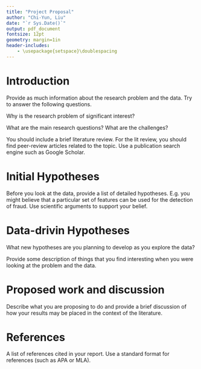 ```yaml
---
title: "Project Proposal"
author: "Chi-Yun, Liu"
date: "`r Sys.Date()`"
output: pdf_document
fontsize: 12pt
geometry: margin=1in
header-includes:
    - \usepackage{setspace}\doublespacing
---
```



# Introduction

Provide as much information about the research problem and the data. Try to answer the following questions. 

Why is the research problem of significant interest? 

What are the main research questions? What are the challenges? 

You should include a brief literature review. For the lit review, you should find peer-review articles related to the topic. Use a publication search engine such as Google Scholar.

# Initial Hypotheses

Before you look at the data, provide a list of detailed hypotheses. E.g. you might believe that a particular set of features can be used for the detection of fraud. Use scientific arguments to support your belief.

# Data-drivin Hypotheses 

What new hypotheses are you planning to develop as you explore the data? 

Provide some description of things that you find interesting when you were looking at the problem and the data.

# Proposed work and discussion

Describe what you are proposing to do and provide a brief discussion of how your results may be placed in the context of the literature.



# References

A list of references cited in your report. Use a standard format for references (such as APA or MLA).





